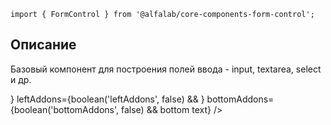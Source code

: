 


<Meta title='Компоненты|FormControl' component={FormControl} />

<Title>
    FormControl ({name}@{version})
</Title>

```tsx
import { FormControl } from '@alfalab/core-components-form-control';
```

## Описание

Базовый компонент для построения полей ввода - input, textarea, select и др.

<Story name='Песочница'>
    <FormControl
        block={boolean('block', true)}
        size={select('size', ['s', 'm', 'l'], 's')}
        disabled={boolean('disabled', false)}
        filled={boolean('filled', false)}
        focused={boolean('focused', false)}
        label={text('label', '')}
        hint={text('hint', '')}
        error={text('error', '')}
        hasErrorIcon={boolean('hasErrorIcon', true)}
        rightAddons={boolean('rightAddons', false) && !(text('error') && boolean('hasErrorIcon')) && <Icon />}
        leftAddons={boolean('leftAddons', false) && <Icon />}
        bottomAddons={boolean('bottomAddons', false) && <span>bottom text</span>}
    />
</Story>

<Props of={FormControl} />
